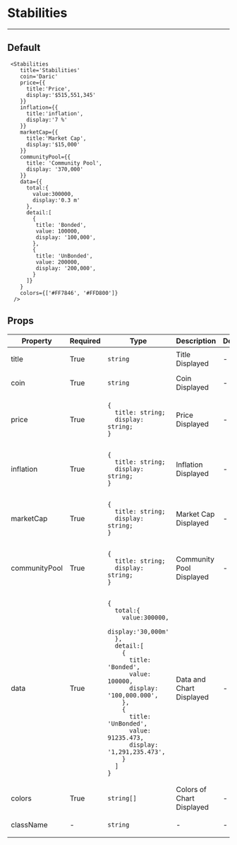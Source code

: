
<Meta title="Stabilities" component={Stabilities} />

# Stabilities
---
## Default
<Canvas>
  <Story name="Default">
    <Stabilities
      title='Stabilities'
      coin='Daric'
      price={{
       title:'Price',
       display:'$515,551,345.666'
      }}
      inflation={{
       title:'inflation',
       display:'7 %'
      }}
      marketCap={{
       title:'Market Cap',
       display:'$15,000'
      }}
      communityPool={{
       title: 'Community Pool',
       display: '370,000'
      }}
      data={{
        total:{
          value:300000,
          display:'0.3 m'
        },
        detail:[
        {
         title: 'Bonded',
         value: 100000,
         display: '100,000',
        },
        {
         title: 'UnBonded',
         value: 200000,
         display: '200,000',
        }
      ]}
      }
      colors={['#FF7846', '#FFD800']}
    />
  </Story>
</Canvas>

```
 <Stabilities
    title='Stabilities'
    coin='Daric'
    price={{
      title:'Price',
      display:'$515,551,345'
    }}
    inflation={{
      title:'inflation',
      display:'7 %'
    }}
    marketCap={{
      title:'Market Cap',
      display:'$15,000'
    }}
    communityPool={{
      title: 'Community Pool',
      display: '370,000'
    }}
    data={{
      total:{
        value:300000,
        display:'0.3 m'
      },
      detail:[
        {
         title: 'Bonded',
         value: 100000,
         display: '100,000',
        },
        {
         title: 'UnBonded',
         value: 200000,
         display: '200,000',
        }
      ]}
    }
    colors={['#FF7846', '#FFD800']}
  />
```

## Props

<table>
<thead>
  <tr>
    <th>Property</th>
    <th>Required</th>
    <th>Type</th>
    <th>Description</th>
    <th>Default</th>
  </tr>
</thead>
<tbody>
  <tr>
    <td>title</td>
    <td>True</td>
    <td>

`string`

  </td>
    <td>Title Displayed</td>
    <td>-</td>
  </tr>
    <tr>
    <td>coin</td>
    <td>True</td>
    <td>

`string`

  </td>
    <td>Coin Displayed</td>
    <td>-</td>
  </tr>
  <tr>
    <td>price</td>
    <td>True</td>
    <td>

```
{
  title: string;
  display: string;
}
```

  </td>
    <td>Price Displayed</td>
    <td>-</td>
  </tr>
  <tr>
    <td>inflation</td>
    <td>True</td>
    <td>

```
{
  title: string;
  display: string;
}
```

  </td>
    <td>Inflation Displayed</td>
    <td>-</td>
  </tr>
  <tr>
    <td>marketCap</td>
    <td>True</td>
    <td>

```
{
  title: string;
  display: string;
}
```

  </td>
    <td>Market Cap Displayed</td>
    <td>-</td>
  </tr>
  <tr>
    <td>communityPool</td>
    <td>True</td>
    <td>

```
{
  title: string;
  display: string;
}
```

  </td>
    <td>Community Pool Displayed</td>
    <td>-</td>
  </tr>
  <tr>
    <td>data</td>
    <td>True</td>
    <td>

```
{
  total:{
    value:300000,
    display:'30,000m'
  },
  detail:[
    {
      title: 'Bonded',
      value: 100000,
      display: '100,000.000',
    },
    {
      title: 'UnBonded',
      value: 91235.473,
      display: '1,291,235.473',
    }
  ]
}
```

  </td>
    <td>Data and Chart Displayed</td>
    <td>-</td>
  </tr>
  <tr>
    <td>colors</td>
    <td>True</td>
    <td>

`string[]`

  </td>
    <td>Colors of Chart Displayed</td>
    <td>-</td>
  </tr>
  <tr>
    <td>className</td>
    <td>-</td>
    <td>

`string`

  </td>
    <td>-</td>
    <td>-</td>
  </tr>
  </tbody>
</table>
<br/>


